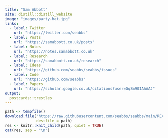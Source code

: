 ```yaml
---
title: "Sam Abbott"
site: distill::distill_website
image: "images/party-hat.jpg"
links:
  - label: Twitter
    url: "https://twitter.com/seabbs"
  - label: Posts
    url: "https://samabbott.co.uk/posts"
  - label: Notes
    url: "https://notes.samabbott.co.uk"
  - label: Research
    url: "https://samabbott.co.uk/research"
  - label: Ideas
    url: "https://github.com/seabbs/seabbs/issues"
  - label: Code
    url: "https://github.com/seabbs"
  - label: Papers
    url: "https://scholar.google.co.uk/citations?user=GqZm90IAAAAJ"
output:
  postcards::trestles
---
```

 
```r
path <- tempfile()
download.file("https://raw.githubusercontent.com/seabbs/seabbs/main/README.md",
              destfile = path)
res <- knitr::knit_child(path, quiet = TRUE)
cat(res, sep = "\n")
```
